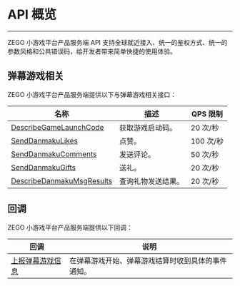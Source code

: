 # API 概览

- - -

ZEGO 小游戏平台产品服务端 API 支持全球就近接入、统一的鉴权方式、统一的参数风格和公共错误码，给开发者带来简单快捷的使用体验。

## 弹幕游戏相关

ZEGO 小游戏平台产品服务端提供以下与弹幕游戏相关接口：

| 名称 | 描述 | QPS 限制 |
| -- | -- | -- |
| [DescribeGameLaunchCode](./bullet%20comments%20games%20related/Get%20Activation%20Code.mdx) | 获取游戏启动码。 | 20 次/秒 |
| [SendDanmakuLikes](./bullet%20comments%20games%20related/Like.mdx) | 点赞。 | 100 次/秒 |
| [SendDanmakuComments](./bullet%20comments%20games%20related/Comments.mdx) | 发送评论。 | 50 次/秒 |
| [SendDanmakuGifts](./bullet%20comments%20games%20related/Send%20Gifts.mdx) | 送礼。 | 20 次/秒 |
| [DescribeDanmakuMsgResults](./bullet%20comments%20games%20related/Check%20Gift%20Sending%20Results.mdx) | 查询礼物发送结果。 | 20 次/秒 |

## 回调

ZEGO 小游戏平台产品服务端提供以下回调：

| 回调 | 说明 |
| -- | -- |
| [上报弹幕游戏信息](./callback/report%20game%20info%20barrage.mdx) | 在弹幕游戏开始、弹幕游戏结算时收到具体的事件通知。|
